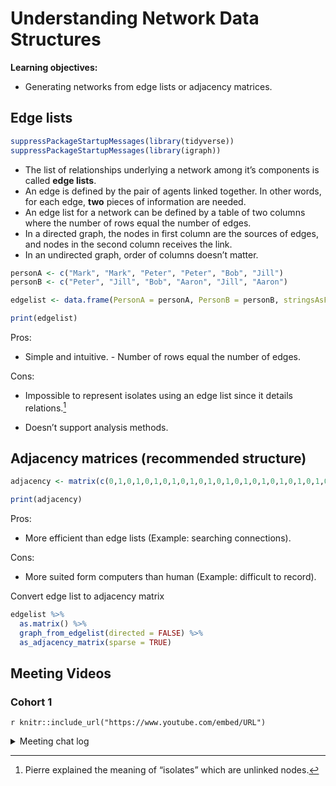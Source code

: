 # Understanding Network Data Structures

**Learning objectives:**

-   Generating networks from edge lists or adjacency matrices.

## Edge lists

```r
suppressPackageStartupMessages(library(tidyverse))
suppressPackageStartupMessages(library(igraph))
```

-   The list of relationships underlying a network among it's components is called **edge lists**.
-   An edge is defined by the pair of agents linked together. In other words, for each edge, **two** pieces of information are needed.
-   An edge list for a network can be defined by a table of two columns where the number of rows equal the number of edges.
-   In a directed graph, the nodes in first column are the sources of edges, and nodes in the second column receives the link.
-   In an undirected graph, order of columns doesn't matter.

```r
personA <- c("Mark", "Mark", "Peter", "Peter", "Bob", "Jill")
personB <- c("Peter", "Jill", "Bob", "Aaron", "Jill", "Aaron")

edgelist <- data.frame(PersonA = personA, PersonB = personB, stringsAsFactors = F)

print(edgelist)
```

Pros:

-    Simple and intuitive. - Number of rows equal the number of edges.

Cons:

-   Impossible to represent isolates using an edge list since it details relations.[^-1]

-   Doesn't support analysis methods.

[^-1]: Pierre explained the meaning of "isolates" which are unlinked nodes.

## Adjacency matrices (recommended structure)

```r
adjacency <- matrix(c(0,1,0,1,0,1,0,1,0,1,0,1,0,1,0,1,0,1,0,1,0,1,0,1,0), nrow = 5, ncol = 5, dimnames = list(c("Mark", "Peter", "Bob", "Jill", "Aaron"), c("Mark", "Peter", "Bob", "Jill", "Aaron")))

print(adjacency)
```

Pros:

-   More efficient than edge lists (Example: searching connections).

Cons:

-   More suited form computers than human (Example: difficult to record).

Convert edge list to adjacency matrix

```r
edgelist %>% 
  as.matrix() %>% 
  graph_from_edgelist(directed = FALSE) %>%
  as_adjacency_matrix(sparse = TRUE)
```

## Meeting Videos

### Cohort 1

`r knitr::include_url("https://www.youtube.com/embed/URL")`

<details>
<summary> Meeting chat log </summary>

```
LOG
```
</details>
